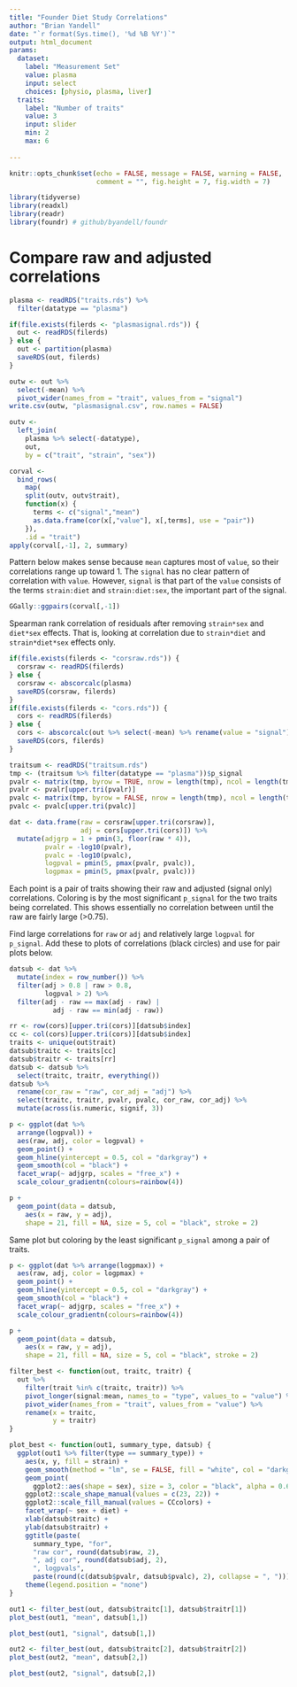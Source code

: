 ```yaml
---
title: "Founder Diet Study Correlations"
author: "Brian Yandell"
date: "`r format(Sys.time(), '%d %B %Y')`"
output: html_document
params:
  dataset:
    label: "Measurement Set"
    value: plasma
    input: select
    choices: [physio, plasma, liver]
  traits:
    label: "Number of traits"
    value: 3
    input: slider
    min: 2
    max: 6
    
---
```


```r
knitr::opts_chunk$set(echo = FALSE, message = FALSE, warning = FALSE,
                      comment = "", fig.height = 7, fig.width = 7)
```

```r
library(tidyverse)
library(readxl)
library(readr)
library(foundr) # github/byandell/foundr
```

# Compare raw and adjusted correlations

```r
plasma <- readRDS("traits.rds") %>%
  filter(datatype == "plasma")
```

```r
if(file.exists(filerds <- "plasmasignal.rds")) {
  out <- readRDS(filerds)
} else {
  out <- partition(plasma)
  saveRDS(out, filerds)
}
```

```r
outw <- out %>%
  select(-mean) %>%
  pivot_wider(names_from = "trait", values_from = "signal")
write.csv(outw, "plasmasignal.csv", row.names = FALSE)
```

```r
outv <- 
  left_join(
    plasma %>% select(-datatype),
    out,
    by = c("trait", "strain", "sex"))
```

```r
corval <- 
  bind_rows(
    map(
    split(outv, outv$trait),
    function(x) {
      terms <- c("signal","mean")
      as.data.frame(cor(x[,"value"], x[,terms], use = "pair"))
    }),
    .id = "trait")
apply(corval[,-1], 2, summary)
```

Pattern below makes sense because `mean` captures most of `value`, so their correlations range up toward 1. The `signal` has no clear pattern of correlation with `value`. However, `signal` is that part of the `value` consists of the terms `strain:diet` and `strain:diet:sex`, the important part of the signal.

```r
GGally::ggpairs(corval[,-1])
```


Spearman rank correlation of residuals after removing `strain*sex` and `diet*sex` effects.
That is, looking at correlation due to `strain*diet` and `strain*diet*sex` effects only.

```r
if(file.exists(filerds <- "corsraw.rds")) {
  corsraw <- readRDS(filerds)
} else {
  corsraw <- abscorcalc(plasma)
  saveRDS(corsraw, filerds)  
}
if(file.exists(filerds <- "cors.rds")) {
  cors <- readRDS(filerds)
} else {
  cors <- abscorcalc(out %>% select(-mean) %>% rename(value = "signal"))
  saveRDS(cors, filerds)  
}
```

```r
traitsum <- readRDS("traitsum.rds")
tmp <- (traitsum %>% filter(datatype == "plasma"))$p_signal
pvalr <- matrix(tmp, byrow = TRUE, nrow = length(tmp), ncol = length(tmp))
pvalr <- pvalr[upper.tri(pvalr)]
pvalc <- matrix(tmp, byrow = FALSE, nrow = length(tmp), ncol = length(tmp))
pvalc <- pvalc[upper.tri(pvalc)]
```

```r
dat <- data.frame(raw = corsraw[upper.tri(corsraw)],
                  adj = cors[upper.tri(cors)]) %>%
  mutate(adjgrp = 1 + pmin(3, floor(raw * 4)),
         pvalr = -log10(pvalr),
         pvalc = -log10(pvalc),
         logpval = pmin(5, pmax(pvalr, pvalc)),
         logpmax = pmin(5, pmax(pvalr, pvalc)))
```

Each point is a pair of traits showing their raw and adjusted (signal only) correlations. Coloring is by the most significant `p_signal`
for the two traits being correlated. This shows essentially no correlation between  until the raw are fairly large (>0.75). 

Find large correlations for `raw` or `adj` and relatively large `logpval` for `p_signal`. Add these to plots of correlations (black circles) and use for pair
plots below.

```r
datsub <- dat %>%
  mutate(index = row_number()) %>%
  filter(adj > 0.8 | raw > 0.8,
         logpval > 2) %>%
  filter(adj - raw == max(adj - raw) |
           adj - raw == min(adj - raw))
```

```r
rr <- row(cors)[upper.tri(cors)][datsub$index]
cc <- col(cors)[upper.tri(cors)][datsub$index]
traits <- unique(out$trait)
datsub$traitc <- traits[cc]
datsub$traitr <- traits[rr]
datsub <- datsub %>%
  select(traitc, traitr, everything())
datsub %>%
  rename(cor_raw = "raw", cor_adj = "adj") %>%
  select(traitc, traitr, pvalr, pvalc, cor_raw, cor_adj) %>%
  mutate(across(is.numeric, signif, 3))
```

```r
p <- ggplot(dat %>%
  arrange(logpval)) +
  aes(raw, adj, color = logpval) +
  geom_point() +
  geom_hline(yintercept = 0.5, col = "darkgray") +
  geom_smooth(col = "black") + 
  facet_wrap(~ adjgrp, scales = "free_x") +
  scale_colour_gradientn(colours=rainbow(4))
```

```r
p +
  geom_point(data = datsub, 
    aes(x = raw, y = adj), 
    shape = 21, fill = NA, size = 5, col = "black", stroke = 2)
```

Same plot but coloring by the least significant `p_signal` among a pair of traits.

```r
p <- ggplot(dat %>% arrange(logpmax)) +
  aes(raw, adj, color = logpmax) +
  geom_point() +
  geom_hline(yintercept = 0.5, col = "darkgray") +
  geom_smooth(col = "black") + 
  facet_wrap(~ adjgrp, scales = "free_x") +
  scale_colour_gradientn(colours=rainbow(4))
```

```r
p +
  geom_point(data = datsub, 
    aes(x = raw, y = adj), 
    shape = 21, fill = NA, size = 5, col = "black", stroke = 2)
```

```r
filter_best <- function(out, traitc, traitr) {
  out %>%
    filter(trait %in% c(traitc, traitr)) %>%
    pivot_longer(signal:mean, names_to = "type", values_to = "value") %>%
    pivot_wider(names_from = "trait", values_from = "value") %>%
    rename(x = traitc,
           y = traitr)
}
```

```r
plot_best <- function(out1, summary_type, datsub) {
  ggplot(out1 %>% filter(type == summary_type)) +
    aes(x, y, fill = strain) +
    geom_smooth(method = "lm", se = FALSE, fill = "white", col = "darkgray", formula = "y ~ x") +
    geom_point(
      ggplot2::aes(shape = sex), size = 3, color = "black", alpha = 0.65) +
    ggplot2::scale_shape_manual(values = c(23, 22)) +
    ggplot2::scale_fill_manual(values = CCcolors) +
    facet_wrap(~ sex + diet) +
    xlab(datsub$traitc) +
    ylab(datsub$traitr) +
    ggtitle(paste(
      summary_type, "for",
      "raw cor", round(datsub$raw, 2),
      ", adj cor", round(datsub$adj, 2),
      ", logpvals", 
      paste(round(c(datsub$pvalr, datsub$pvalc), 2), collapse = ", "))) +
    theme(legend.position = "none")
}
```

```r
out1 <- filter_best(out, datsub$traitc[1], datsub$traitr[1])
plot_best(out1, "mean", datsub[1,])
```

```r
plot_best(out1, "signal", datsub[1,])
```

```r
out2 <- filter_best(out, datsub$traitc[2], datsub$traitr[2])
plot_best(out2, "mean", datsub[2,])
```

```r
plot_best(out2, "signal", datsub[2,])
```



